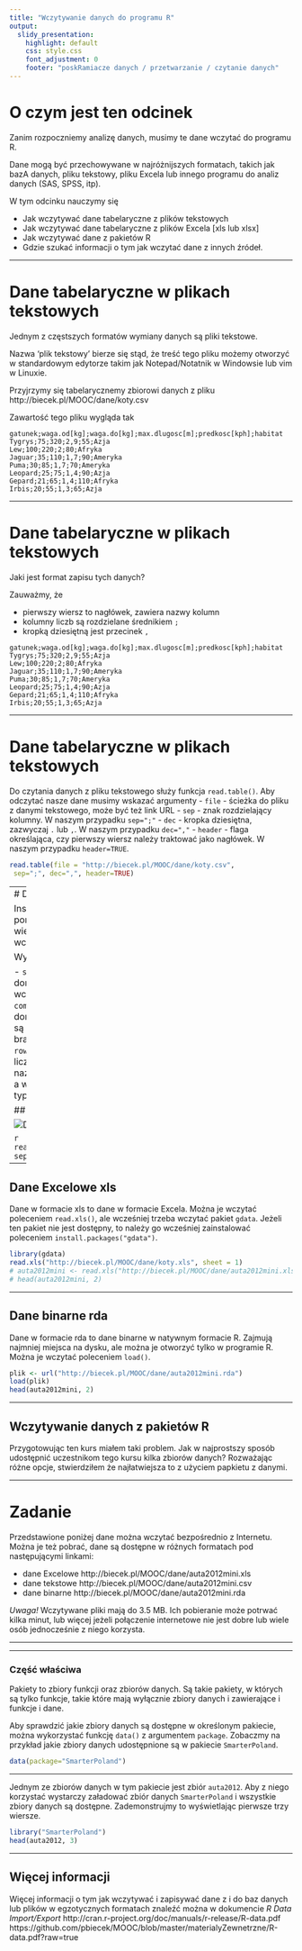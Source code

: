 ```yaml
---
title: "Wczytywanie danych do programu R"
output:
  slidy_presentation:
    highlight: default
    css: style.css
    font_adjustment: 0
    footer: "poskRamiacze danych / przetwarzanie / czytanie danych"
---
```

# O czym jest ten odcinek

Zanim rozpoczniemy analizę danych, musimy te dane wczytać do programu R.

Dane mogą być przechowywane  w najróżnijszych formatach, takich jak bazA danych, pliku tekstowy, pliku Excela lub innego programu do analiz danych (SAS, SPSS, itp). 

W tym odcinku nauczymy się

- Jak wczytywać dane tabelaryczne z plików tekstowych
- Jak wczytywać dane tabelaryczne  z plików Excela [xls lub xlsx]
- Jak wczytywać dane z pakietów R
- Gdzie szukać informacji o tym jak wczytać dane z innych źródeł.

---

# Dane tabelaryczne w plikach tekstowych

Jednym z częstszych formatów wymiany danych są pliki tekstowe.

Nazwa 'plik tekstowy' bierze się stąd, że treść tego pliku możemy otworzyć w standardowym edytorze takim jak Notepad/Notatnik w Windowsie lub vim w Linuxie.

Przyjrzymy się tabelarycznemy zbiorowi danych z pliku
http://biecek.pl/MOOC/dane/koty.csv

Zawartość tego pliku wygląda tak

```{}
gatunek;waga.od[kg];waga.do[kg];max.dlugosc[m];predkosc[kph];habitat
Tygrys;75;320;2,9;55;Azja
Lew;100;220;2;80;Afryka
Jaguar;35;110;1,7;90;Ameryka
Puma;30;85;1,7;70;Ameryka
Leopard;25;75;1,4;90;Azja
Gepard;21;65;1,4;110;Afryka
Irbis;20;55;1,3;65;Azja
```
---

# Dane tabelaryczne w plikach tekstowych
Jaki jest format zapisu tych danych?

Zauważmy, że 

- pierwszy wiersz to nagłówek, zawiera nazwy kolumn
- kolumny liczb są rozdzielane średnikiem `;`
- kropką dziesiętną jest przecinek `,`


```{}
gatunek;waga.od[kg];waga.do[kg];max.dlugosc[m];predkosc[kph];habitat
Tygrys;75;320;2,9;55;Azja
Lew;100;220;2;80;Afryka
Jaguar;35;110;1,7;90;Ameryka
Puma;30;85;1,7;70;Ameryka
Leopard;25;75;1,4;90;Azja
Gepard;21;65;1,4;110;Afryka
Irbis;20;55;1,3;65;Azja
```

---

# Dane tabelaryczne w plikach tekstowych

Do czytania danych z pliku tekstowego służy funkcja `read.table()`. 
Aby odczytać nasze dane musimy wskazać argumenty
- `file` - ścieżka do pliku z danymi tekstowego, może być też link URL
- `sep` - znak rozdzielający kolumny. W naszym przypadku `sep=";"`
- `dec` - kropka dziesiętna, zazwyczaj `.` lub `,`. W naszym przypadku `dec=","`
- `header` - flaga określająca, czy pierwszy wiersz należy traktować jako nagłówek. W naszym przypadku `header=TRUE`.

```r
read.table(file = "http://biecek.pl/MOOC/dane/koty.csv",
 sep=";", dec=",", header=TRUE)
```

---
# Dane tabelaryczne w plikach tekstowych

Instrukcją `?read.table` możemy otworzyć plik pomocy dla funkcji `read.table`. 
Znajdziemy w niej wiele innych argumentów, pomocnych, gdy trzeba wczytać bardziej złożone dane.

Wybrane przydatne argumenty funkcji `read.table()`

- `skip` - ile pierwszych linii należy pominąć, domyślnie 0
- `nrows` - ile maksymalnie linii należy wczytać, domyślnie -1, czyli bez limitu
- `comment.char` - jaki znak oznacza komentarz, domślnie `#`, znaki występujące po nim do końca linii są ignorowane. 
- `na.strings` - jaki napis oznacza brakujące wartości. Domyślnie jest to `"NA"`.
- `row.names` - wektor określający nazwy wierszy lub liczba wskazująca kolumnę w której znajdują się nazwy wierszy.
- `stringsAsFactors` - domyślnie `TRUE` a więc napisy wczytywane jako zmienne jakościowe, typu `factor`. 


## Dane w pliku Excela

![Dane Excelowe](excel2.png)

```r
read.table("http://biecek.pl/MOOC/dane/koty.csv",
  sep=";", dec=",", header=TRUE)
```

---

## Dane Excelowe xls

Dane w formacie xls to dane w formacie Excela. 
Można je wczytać poleceniem `read.xls()`, ale wcześniej trzeba wczytać pakiet `gdata`.
Jeżeli ten pakiet nie jest dostępny, to należy go wcześniej zainstalować poleceniem `install.packages("gdata")`.

```r
library(gdata)
read.xls("http://biecek.pl/MOOC/dane/koty.xls", sheet = 1)
# auta2012mini <- read.xls("http://biecek.pl/MOOC/dane/auta2012mini.xls", sheet = 1)
# head(auta2012mini, 2)
```

---

## Dane binarne rda

Dane w formacie rda to dane binarne w natywnym formacie R. 
Zajmują najmniej miejsca na dysku, ale można je otworzyć tylko w programie R.
Można je wczytać poleceniem `load()`.

```r
plik <- url("http://biecek.pl/MOOC/dane/auta2012mini.rda")
load(plik)
head(auta2012mini, 2)
```


---

## Wczytywanie danych z pakietów R

Przygotowując ten kurs miałem taki problem. 
Jak w najprostszy sposób udostępnić uczestnikom tego kursu kilka zbiorów danych?
Rozważając różne opcje, stwierdziłem że najłatwiejsza to z użyciem papkietu z danymi.

---

# Zadanie

Przedstawione poniżej dane można wczytać bezpośrednio z Internetu.
Można je też pobrać, dane są dostępne w różnych formatach pod następującymi linkami:

- dane Excelowe http://biecek.pl/MOOC/dane/auta2012mini.xls
- dane tekstowe http://biecek.pl/MOOC/dane/auta2012mini.csv
- dane binarne http://biecek.pl/MOOC/dane/auta2012mini.rda

*Uwaga!* Wczytywane pliki mają do 3.5 MB. Ich pobieranie może potrwać kilka minut, lub więcej jeżeli połączenie internetowe nie jest dobre lub wiele osób jednocześnie z niego korzysta.

---

---

### Część właściwa
Pakiety to zbiory funkcji oraz zbiorów danych.
Są takie pakiety, w których są tylko funkcje, takie które mają wyłącznie zbiory danych i zawierające i funkcje i dane.

Aby sprawdzić jakie zbiory danych są dostępne w określonym pakiecie, można wykorzystać funkcję `data()` z argumentem `package`. 
Zobaczmy na przykład jakie zbiory danych udostępnione są w pakiecie `SmarterPoland`.

```r
data(package="SmarterPoland")
```

---

Jednym ze zbiorów danych w tym pakiecie jest zbiór `auta2012`.
Aby z niego korzystać wystarczy załadować zbiór danych `SmarterPoland` i wszystkie zbiory danych są dostępne.
Zademonstrujmy to wyświetlając pierwsze trzy wiersze.

```r
library("SmarterPoland")
head(auta2012, 3)
```

---

## Więcej informacji 

Więcej informacji o tym jak wczytywać i zapisywać dane z i do baz danych lub plików w egzotycznych formatach znaleźć można w dokumencie *R Data Import/Export*
http://cran.r-project.org/doc/manuals/r-release/R-data.pdf
https://github.com/pbiecek/MOOC/blob/master/materialyZewnetrzne/R-data.pdf?raw=true
